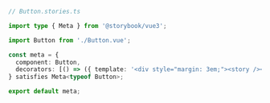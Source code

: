 ```ts
// Button.stories.ts

import type { Meta } from '@storybook/vue3';

import Button from './Button.vue';

const meta = {
  component: Button,
  decorators: [() => ({ template: '<div style="margin: 3em;"><story /></div>' })],
} satisfies Meta<typeof Button>;

export default meta;
```
